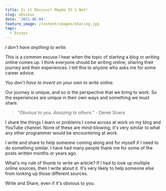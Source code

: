 ```yaml
---
title: Is it Obvious? Maybe It's Not!
slug: obvious
date: '2021-06-04'
feature_image: /content/images/sharing.jpg
tags:
  - Essays
---
```

<ImageCard src="/content/images/sharing.jpg" alt="Photo by Annie Spratt on Unsplash" />

_I don't have anything to write._

This is a common excuse I hear when the topic of starting a blog or writing online comes up. I think everyone should be writing online, sharing their journey and their experiences. I tell this to anyone who asks me for some career advice.

_You don't have to invent on your own to write online._

Our journey is unique, and so is the perspective that we bring to work. So the experiences are unique in their own ways and something we must share.

> "_Obvious to you. Amazing to others._" - Derek Sivers

I share the things I learn or problems I come across at work on my blog and YouTube channel. None of these are mind-blowing; it's very similar to what any other programmer would be encountering at work.

I write and share to help someone coming along and for myself if I need to do something similar. I have had many people thank me for some of the posts written months or years ago.

What's my rule of thumb to write an article? If I had to look up multiple online sources, then I write about it. It's very likely to help someone else from looking up those different sources.

Write and Share, even if it's obvious to you.
